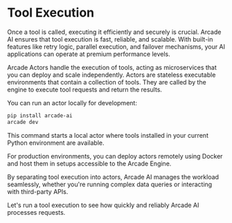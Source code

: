 # Tool Execution

Once a tool is called, executing it efficiently and securely is crucial. Arcade
AI ensures that tool execution is fast, reliable, and scalable. With built-in
features like retry logic, parallel execution, and failover mechanisms, your AI
applications can operate at premium performance levels.

Arcade Actors handle the execution of tools, acting as microservices that you
can deploy and scale independently. Actors are stateless executable environments
that contain a collection of tools. They are called by the engine to execute
tool requests and return the results.

You can run an actor locally for development:

```bash
pip install arcade-ai
arcade dev
```

This command starts a local actor where tools installed in your current Python
environment are available.

For production environments, you can deploy actors remotely using Docker and
host them in setups accessible to the Arcade Engine.

By separating tool execution into actors, Arcade AI manages the workload
seamlessly, whether you're running complex data queries or interacting with
third-party APIs.

Let's run a tool execution to see how quickly and reliably Arcade AI processes
requests.
